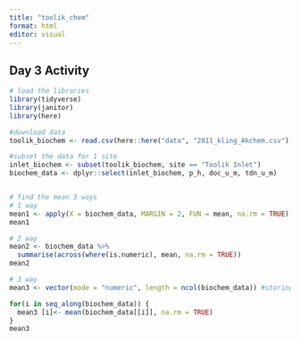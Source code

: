 ```yaml
---
title: "toolik_chem"
format: html
editor: visual
---
```


## Day 3 Activity 

```r
# load the libraries
library(tidyverse)
library(janitor)
library(here)

#download data 
toolik_biochem <- read.csv(here::here("data", "2011_kling_Akchem.csv"), na = c(".", "NA")) %>% clean_names()

#subset the data for 1 site 
inlet_biochem <- subset(toolik_biochem, site == "Toolik Inlet")
biochem_data <- dplyr::select(inlet_biochem, p_h, doc_u_m, tdn_u_m)


# find the mean 3 ways 
# 1 way 
mean1 <- apply(X = biochem_data, MARGIN = 2, FUN = mean, na.rm = TRUE)
mean1

# 2 way 
mean2 <- biochem_data %>%  
  summarise(across(where(is.numeric), mean, na.rm = TRUE))
mean2

# 3 way 
mean3 <- vector(mode = "numeric", length = ncol(biochem_data)) #storing output 

for(i in seq_along(biochem_data)) {
  mean3 [i]<- mean(biochem_data[[i]], na.rm = TRUE)
}
mean3

```


